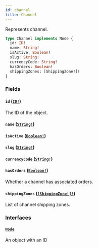 ```yaml
---
id: channel
title: Channel
---
```


Represents channel.

```graphql
type Channel implements Node {
  id: ID!
  name: String!
  isActive: Boolean!
  slug: String!
  currencyCode: String!
  hasOrders: Boolean!
  shippingZones: [ShippingZone!]!
}
```

### Fields

#### `id` ([`ID!`](/developer/api-reference/scalars/id.mdx))

The ID of the object.

#### `name` ([`String!`](/developer/api-reference/scalars/string.mdx))

#### `isActive` ([`Boolean!`](/developer/api-reference/scalars/boolean.mdx))

#### `slug` ([`String!`](/developer/api-reference/scalars/string.mdx))

#### `currencyCode` ([`String!`](/developer/api-reference/scalars/string.mdx))

#### `hasOrders` ([`Boolean!`](/developer/api-reference/scalars/boolean.mdx))

Whether a channel has associated orders.

#### `shippingZones` ([`[ShippingZone!]!`](/developer/api-reference/objects/shipping-zone.mdx))

List of channel shipping zones.

### Interfaces

#### [`Node`](/developer/api-reference/interfaces/node.mdx)

An object with an ID
